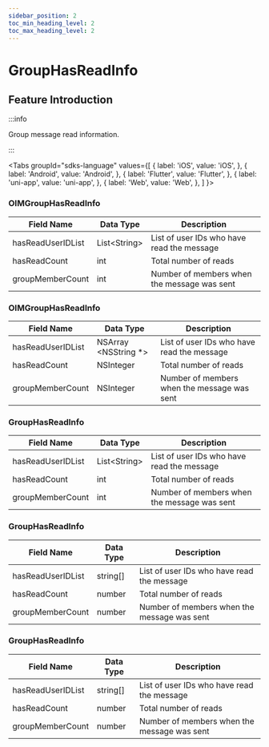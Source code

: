```yaml
---
sidebar_position: 2
toc_min_heading_level: 2
toc_max_heading_level: 2
---
```


# GroupHasReadInfo

## Feature Introduction

:::info

Group message read information.

:::

<Tabs
groupId="sdks-language"
values={[
{ label: 'iOS', value: 'iOS', },
{ label: 'Android', value: 'Android', },
{ label: 'Flutter', value: 'Flutter', },
{ label: 'uni-app', value: 'uni-app', },
{ label: 'Web', value: 'Web', },
]
}>

<TabItem value="Flutter">

### OIMGroupHasReadInfo

| Field Name         | Data Type    | Description                                       |
| ------------------ | ------------ | ------------------------------------------------- |
| hasReadUserIDList  | List<String\> | List of user IDs who have read the message        |
| hasReadCount       | int          | Total number of reads                             |
| groupMemberCount   | int          | Number of members when the message was sent       |

</TabItem>

<TabItem value="iOS">

### OIMGroupHasReadInfo

| Field Name         | Data Type           | Description                                       |
| ------------------ | ------------------- | ------------------------------------------------- |
| hasReadUserIDList  | NSArray <NSString *>| List of user IDs who have read the message        |
| hasReadCount       | NSInteger           | Total number of reads                             |
| groupMemberCount   | NSInteger           | Number of members when the message was sent       |

</TabItem>

<TabItem value="Android">

### GroupHasReadInfo

| Field Name         | Data Type    | Description                                       |
| ------------------ | ------------ | ------------------------------------------------- |
| hasReadUserIDList  | List<String\> | List of user IDs who have read the message        |
| hasReadCount       | int          | Total number of reads                             |
| groupMemberCount   | int          | Number of members when the message was sent       |

</TabItem>

<TabItem value="Web">

### GroupHasReadInfo

| Field Name         | Data Type | Description                                       |
| ------------------ | --------- | ------------------------------------------------- |
| hasReadUserIDList  | string[]  | List of user IDs who have read the message        |
| hasReadCount       | number    | Total number of reads                             |
| groupMemberCount   | number    | Number of members when the message was sent       |

</TabItem>

<TabItem value="uni-app">

### GroupHasReadInfo

| Field Name         | Data Type | Description                                       |
| ------------------ | --------- | ------------------------------------------------- |
| hasReadUserIDList  | string[]  | List of user IDs who have read the message        |
| hasReadCount       | number    | Total number of reads                             |
| groupMemberCount   | number    | Number of members when the message was sent       |

</TabItem>

</Tabs>